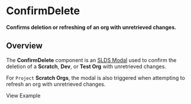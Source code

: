 
<Meta title="Tasks/ConfirmDelete/Docs" />

# ConfirmDelete

**Confirms deletion or refreshing of an org with unretrieved changes.**

## Overview

The **ConfirmDelete** component is an
[SLDS Modal](http://design-system-react-components.herokuapp.com/?path=/story/sldsmodal--modal-with-custom-parent-node)
used to confirm the deletion of a **Scratch**, **Dev**, or
**Test Org** with unretrieved changes.

For `Project` **Scratch Orgs**, the modal is also triggered when attempting to refresh an org with unretrieved changes.


<LinkTo kind="Tasks/ConfirmDelete" story="Example">
  View Example
</LinkTo>
